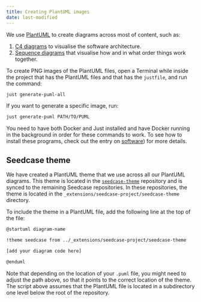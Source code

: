 ```yaml
---
title: Creating PlantUML images
date: last-modified
---
```


We use [PlantUML](https://plantuml.com) to create diagrams across most
of content, such as:

1.  [C4 diagrams](https://c4model.com) to visualise the software
    architecture.
2.  [Sequence diagrams](https://plantuml.com/sequence-diagram) that
    visualise how and in what order things work together.

To create PNG images of the PlantUML files, open a Terminal while inside
the project that has the PlantUML files and that has the `justfile`, and
run the command:

``` bash
just generate-puml-all
```

If you want to generate a specific image, run:

``` bash
just generate-puml PATH/TO/PUML
```

You need to have both Docker and Just installed and have Docker running
in the background in order for these commands to work. To see how to
install these programs, check out the entry on [software](software.qmd))
for more details.

## Seedcase theme

We have created a PlantUML theme that we use across all our PlantUML
diagrams. This theme is located in the
[`seedcase-theme`](https://github.com/seedcase-project/seedcase-theme)
repository and is synced to the remaining Seedcase repositories. In
these repositories, the theme is located in the
`_extensions/seedcase-project/seedcase-theme` directory.

To include the theme in a PlantUML file, add the following line at the
top of the file:

``` bash
@startuml diagram-name

!theme seedcase from ../_extensions/seedcase-project/seedcase-theme

[add your diagram code here] 

@enduml
```

Note that depending on the location of your `.puml` file, you might need
to adjust the path above, so that it points to the correct location of
the theme. The script above assumes that the PlantUML file is located in
a subdirectory one level below the root of the repository.

